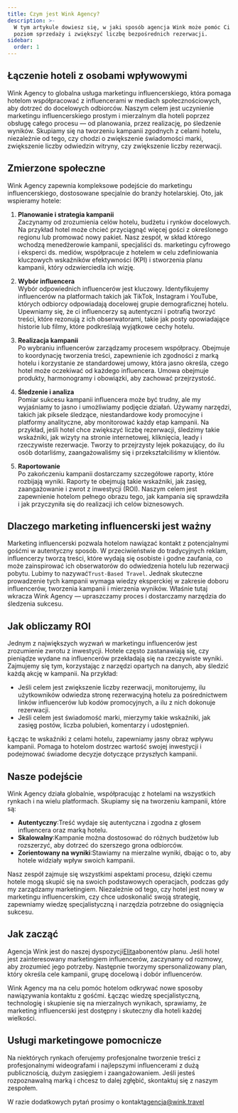 ```yaml
---
title: Czym jest Wink Agency?
description: >-
  W tym artykule dowiesz się, w jaki sposób agencja Wink może pomóc Ci podnieść
  poziom sprzedaży i zwiększyć liczbę bezpośrednich rezerwacji.
sidebar:
  order: 1
---
```


## Łączenie hoteli z osobami wpływowymi

Wink Agency to globalna usługa marketingu influencerskiego, która pomaga hotelom współpracować z influencerami w mediach społecznościowych, aby dotrzeć do docelowych odbiorców. Naszym celem jest uczynienie marketingu influencerskiego prostym i mierzalnym dla hoteli poprzez obsługę całego procesu — od planowania, przez realizację, po śledzenie wyników. Skupiamy się na tworzeniu kampanii zgodnych z celami hotelu, niezależnie od tego, czy chodzi o zwiększenie świadomości marki, zwiększenie liczby odwiedzin witryny, czy zwiększenie liczby rezerwacji.

## Zmierzone społeczne

Wink Agency zapewnia kompleksowe podejście do marketingu influencerskiego, dostosowane specjalnie do branży hotelarskiej. Oto, jak wspieramy hotele:

1. **Planowanie i strategia kampanii**\
   Zaczynamy od zrozumienia celów hotelu, budżetu i rynków docelowych. Na przykład hotel może chcieć przyciągnąć więcej gości z określonego regionu lub promować nowy pakiet. Nasz zespół, w skład którego wchodzą menedżerowie kampanii, specjaliści ds. marketingu cyfrowego i eksperci ds. mediów, współpracuje z hotelem w celu zdefiniowania kluczowych wskaźników efektywności (KPI) i stworzenia planu kampanii, który odzwierciedla ich wizję.

2. **Wybór influencera**\
   Wybór odpowiednich influencerów jest kluczowy. Identyfikujemy influencerów na platformach takich jak TikTok, Instagram i YouTube, których odbiorcy odpowiadają docelowej grupie demograficznej hotelu. Upewniamy się, że ci influencerzy są autentyczni i potrafią tworzyć treści, które rezonują z ich obserwatorami, takie jak posty opowiadające historie lub filmy, które podkreślają wyjątkowe cechy hotelu.

3. **Realizacja kampanii**\
   Po wybraniu influencerów zarządzamy procesem współpracy. Obejmuje to koordynację tworzenia treści, zapewnienie ich zgodności z marką hotelu i korzystanie ze standardowej umowy, która jasno określa, czego hotel może oczekiwać od każdego influencera. Umowa obejmuje produkty, harmonogramy i obowiązki, aby zachować przejrzystość.

4. **Śledzenie i analiza**\
   Pomiar sukcesu kampanii influencera może być trudny, ale my wyjaśniamy to jasno i umożliwiamy podjęcie działań. Używamy narzędzi, takich jak piksele śledzące, niestandardowe kody promocyjne i platformy analityczne, aby monitorować każdy etap kampanii. Na przykład, jeśli hotel chce zwiększyć liczbę rezerwacji, śledzimy takie wskaźniki, jak wizyty na stronie internetowej, kliknięcia, leady i rzeczywiste rezerwacje. Tworzy to przejrzysty lejek pokazujący, do ilu osób dotarliśmy, zaangażowaliśmy się i przekształciliśmy w klientów.

5. **Raportowanie**\
   Po zakończeniu kampanii dostarczamy szczegółowe raporty, które rozbijają wyniki. Raporty te obejmują takie wskaźniki, jak zasięg, zaangażowanie i zwrot z inwestycji (ROI). Naszym celem jest zapewnienie hotelom pełnego obrazu tego, jak kampania się sprawdziła i jak przyczyniła się do realizacji ich celów biznesowych.

## Dlaczego marketing influencerski jest ważny

Marketing influencerski pozwala hotelom nawiązać kontakt z potencjalnymi gośćmi w autentyczny sposób. W przeciwieństwie do tradycyjnych reklam, influencerzy tworzą treści, które wydają się osobiste i godne zaufania, co może zainspirować ich obserwatorów do odwiedzenia hotelu lub rezerwacji pobytu. Lubimy to nazywać`Trust-Based Travel`. Jednak skuteczne prowadzenie tych kampanii wymaga wiedzy eksperckiej w zakresie doboru influencerów, tworzenia kampanii i mierzenia wyników. Właśnie tutaj wkracza Wink Agency — upraszczamy proces i dostarczamy narzędzia do śledzenia sukcesu.

## Jak obliczamy ROI

Jednym z największych wyzwań w marketingu influencerów jest zrozumienie zwrotu z inwestycji. Hotele często zastanawiają się, czy pieniądze wydane na influencerów przekładają się na rzeczywiste wyniki. Zajmujemy się tym, korzystając z narzędzi opartych na danych, aby śledzić każdą akcję w kampanii. Na przykład:

* Jeśli celem jest zwiększenie liczby rezerwacji, monitorujemy, ilu użytkowników odwiedza stronę rezerwacyjną hotelu za pośrednictwem linków influencerów lub kodów promocyjnych, a ilu z nich dokonuje rezerwacji.
* Jeśli celem jest świadomość marki, mierzymy takie wskaźniki, jak zasięg postów, liczba polubień, komentarzy i udostępnień.

Łącząc te wskaźniki z celami hotelu, zapewniamy jasny obraz wpływu kampanii. Pomaga to hotelom dostrzec wartość swojej inwestycji i podejmować świadome decyzje dotyczące przyszłych kampanii.

## Nasze podejście

Wink Agency działa globalnie, współpracując z hotelami na wszystkich rynkach i na wielu platformach. Skupiamy się na tworzeniu kampanii, które są:

* **Autentyczny**:Treść wydaje się autentyczna i zgodna z głosem influencera oraz marką hotelu.
* **Skalowalny**:Kampanie można dostosować do różnych budżetów lub rozszerzyć, aby dotrzeć do szerszego grona odbiorców.
* **Zorientowany na wyniki**:Stawiamy na mierzalne wyniki, dbając o to, aby hotele widziały wpływ swoich kampanii.

Nasz zespół zajmuje się wszystkimi aspektami procesu, dzięki czemu hotele mogą skupić się na swoich podstawowych operacjach, podczas gdy my zarządzamy marketingiem. Niezależnie od tego, czy hotel jest nowy w marketingu influencerskim, czy chce udoskonalić swoją strategię, zapewniamy wiedzę specjalistyczną i narzędzia potrzebne do osiągnięcia sukcesu.

## Jak zacząć

Agencja Wink jest do naszej dyspozycji[Elita](/managed-social/what-is-managed-social/#subscription-tiers)abonentów planu.
Jeśli hotel jest zainteresowany marketingiem influencerów, zaczynamy od rozmowy, aby zrozumieć jego potrzeby.
Następnie tworzymy spersonalizowany plan, który określa cele kampanii, grupę docelową i dobór influencerów.

Wink Agency ma na celu pomóc hotelom odkrywać nowe sposoby nawiązywania kontaktu z gośćmi. Łącząc wiedzę specjalistyczną, technologię i skupienie się na mierzalnych wynikach, sprawiamy, że marketing influencerski jest dostępny i skuteczny dla hoteli każdej wielkości.

## Usługi marketingowe pomocnicze

Na niektórych rynkach oferujemy profesjonalne tworzenie treści z profesjonalnymi wideografami i najlepszymi influencerami z dużą publicznością, dużym zasięgiem i zaangażowaniem. Jeśli jesteś rozpoznawalną marką i chcesz to dalej zgłębić, skontaktuj się z naszym zespołem.

W razie dodatkowych pytań prosimy o kontakt[agencja@wink.travel](mailto://agency@wink.travel)

